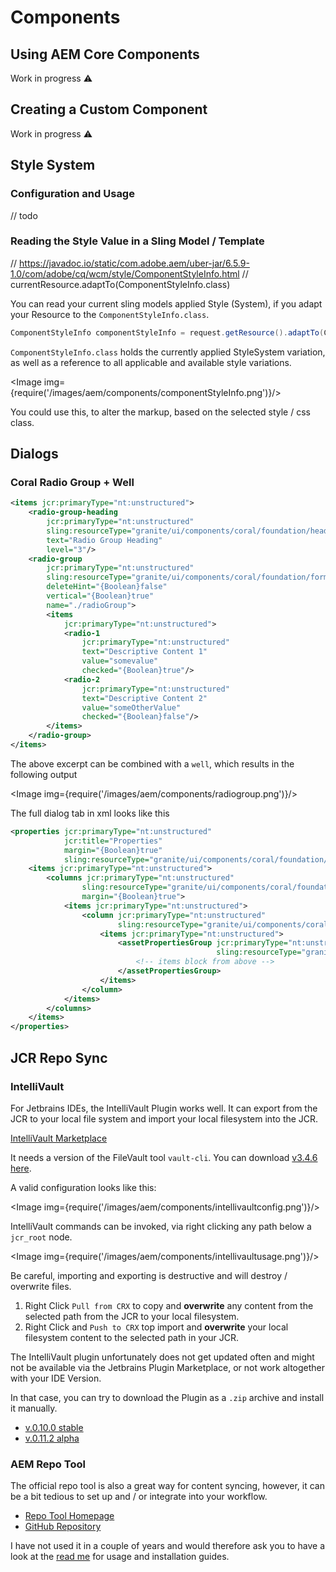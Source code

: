 
# Components

## Using AEM Core Components

<div class="alert alert--warning" role="alert">
    Work in progress ⚠️
</div>

## Creating a Custom Component

<div class="alert alert--warning" role="alert">
    Work in progress ⚠️
</div>

## Style System

### Configuration and Usage

// todo

### Reading the Style Value in a Sling Model / Template

// https://javadoc.io/static/com.adobe.aem/uber-jar/6.5.9-1.0/com/adobe/cq/wcm/style/ComponentStyleInfo.html
// currentResource.adaptTo(ComponentStyleInfo.class)

You can read your current sling models applied Style (System), if you adapt your Resource to the `ComponentStyleInfo.class`.

```java
ComponentStyleInfo componentStyleInfo = request.getResource().adaptTo(ComponentStyleInfo.class);
```

`ComponentStyleInfo.class` holds the currently applied StyleSystem variation, as well as a reference to all applicable and available style variations.

<Image img={require('/images/aem/components/componentStyleInfo.png')}/>

You could use this, to alter the markup, based on the selected style / css class.

## Dialogs

### Coral Radio Group + Well

```xml
<items jcr:primaryType="nt:unstructured">
    <radio-group-heading
        jcr:primaryType="nt:unstructured"
        sling:resourceType="granite/ui/components/coral/foundation/heading"
        text="Radio Group Heading"
        level="3"/>
    <radio-group
        jcr:primaryType="nt:unstructured"
        sling:resourceType="granite/ui/components/coral/foundation/form/radiogroup"
        deleteHint="{Boolean}false"
        vertical="{Boolean}true"
        name="./radioGroup">
        <items
            jcr:primaryType="nt:unstructured">
            <radio-1
                jcr:primaryType="nt:unstructured"
                text="Descriptive Content 1"
                value="somevalue"
                checked="{Boolean}true"/>
            <radio-2
                jcr:primaryType="nt:unstructured"
                text="Descriptive Content 2"
                value="someOtherValue"
                checked="{Boolean}false"/>
        </items>
    </radio-group>
</items>
```

The above excerpt can be combined with a `well`, which results in the following output

<Image img={require('/images/aem/components/radiogroup.png')}/>

The full dialog tab in xml looks like this

```xml
<properties jcr:primaryType="nt:unstructured"
			jcr:title="Properties"
			margin="{Boolean}true"
			sling:resourceType="granite/ui/components/coral/foundation/container">
    <items jcr:primaryType="nt:unstructured">
    	<columns jcr:primaryType="nt:unstructured"
    		    sling:resourceType="granite/ui/components/coral/foundation/fixedcolumns"
    		    margin="{Boolean}true">
    		<items jcr:primaryType="nt:unstructured">
    			<column jcr:primaryType="nt:unstructured"
    				    sling:resourceType="granite/ui/components/coral/foundation/container">
    				<items jcr:primaryType="nt:unstructured">
    					<assetPropertiesGroup jcr:primaryType="nt:unstructured"
    										  sling:resourceType="granite/ui/components/coral/foundation/well">
                            <!-- items block from above	-->
    					</assetPropertiesGroup>
    				</items>
    			</column>
    		</items>
    	</columns>
    </items>
</properties>
```

## JCR Repo Sync

### IntelliVault

For Jetbrains IDEs, the IntelliVault Plugin works well. It can export from the JCR to your local file system and import your local filesystem into the JCR.

[IntelliVault Marketplace](https://plugins.jetbrains.com/plugin/7328-intellivault)

It needs a version of the FileVault tool `vault-cli`. You can download [v3.4.6 here](/assets/downloads/aem/vault-cli-3.4.6-bin.zip).

A valid configuration looks like this:

<Image img={require('/images/aem/components/intellivaultconfig.png')}/>

IntelliVault commands can be invoked, via right clicking any path below a `jcr_root` node.

<Image img={require('/images/aem/components/intellivaultusage.png')}/>

<div class="alert alert--warning" role="alert">
    Be careful, importing and exporting is destructive and will destroy / overwrite files.
</div>

1. Right Click `Pull from CRX` to copy and **overwrite** any content from the selected path from the JCR to your local filesystem.
2. Right Click and `Push to CRX` top import and **overwrite** your local filesystem content to the selected path in your JCR.

The IntelliVault plugin unfortunately does not get updated often and might not be available via the Jetbrains Plugin Marketplace, or not work altogether with your IDE Version.

In that case, you can try to download the Plugin as a `.zip` archive and install it manually.

- [v.0.10.0 stable](/assets/downloads/aem/IntelliVault-0.10.0.jar)
- [v.0.11.2 alpha](/assets/downloads/aem/IntelliVault-0.11.2.jar)


### AEM Repo Tool

The official repo tool is also a great way for content syncing, however, it can be a bit tedious to set up and / or integrate into your workflow.

- [Repo Tool Homepage](https://experienceleague.adobe.com/docs/experience-manager-65/developing/devtools/aem-repo-tool.html?lang=en)
- [GitHub Repository](https://github.com/Adobe-Marketing-Cloud/tools/tree/master/repo)

I have not used it in a couple of years and would therefore ask you to have a look at the [read me](https://github.com/Adobe-Marketing-Cloud/tools/tree/master/repo#table-of-contents) for usage and installation guides.

